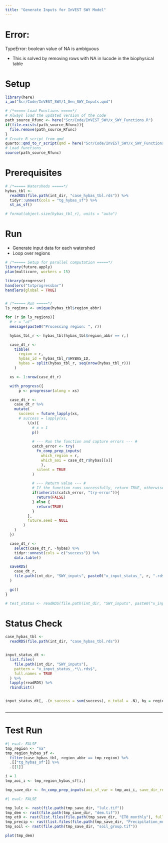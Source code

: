 ```yaml
---
title: "Generate Inputs for InVEST SWY Model"
---
```


# Error:

TypeError: boolean value of NA is ambiguous

+ This is solved by removing rows with NA in lucode in the biophysical table


# Setup
```r
library(here)
i_am("Scr/Code/InVEST_SWY/1_Gen_SWY_Inputs.qmd")

# /*===== Load Functions =====*/
# Always load the updated version of the code
path_source_Rfunc <- here("Scr/Code/InVEST_SWY/x_SWY_Functions.R")
if(file.exists(path_source_Rfunc)){
  file.remove(path_source_Rfunc)
}
# Create R script from qmd
quarto::qmd_to_r_script(qmd = here("Scr/Code/InVEST_SWY/x_SWY_Functions.qmd"))
# Load functions
source(path_source_Rfunc)
```


# Prerequisites

```r
# /*===== Watersheds =====*/
hybas_tbl <- 
  readRDS(file.path(int_dir, "case_hybas_tbl.rds")) %>%
  tidyr::unnest(cols = "tg_hybas_sf") %>%
  st_as_sf()

# format(object.size(hybas_tbl_r), units = "auto")
```

# Run
+ Generate input data for each watershed
+ Loop over regions

```r
# /*===== Setup for parallel computation =====*/
library(future.apply)
plan(multicore, workers = 15)

library(progressr)
handlers("txtprogressbar")
handlers(global = TRUE)


# /*===== Run =====*/
ls_regions <- unique(hybas_tbl$region_abbr)

for (r in ls_regions){
  # r = "af"
  message(paste0("Processing region: ", r))

  hybas_tbl_r <- hybas_tbl[hybas_tbl$region_abbr == r,]

  case_dt_r <- 
    tibble(
      region = r,
      hybas_id = hybas_tbl_r$HYBAS_ID,
      hybas = split(hybas_tbl_r, seq(nrow(hybas_tbl_r)))
    )

  xs <- 1:nrow(case_dt_r)

  with_progress({
      p <- progressor(along = xs)

  case_dt_r <- 
    case_dt_r %>%
    mutate(
      success = future_lapply(xs,
      # success = lapply(xs,
          \(x){
            # x = 1
            p()
          
            # --- Run the function and capture errors --- #
            catch_error <- try(
              fn_comp_prep_inputs(
                which_region = r, 
                which_aoi = case_dt_r$hybas[[x]]
                ),
              silent = TRUE
            )

            # --- Return value --- #
            # If the function runs successfully, return TRUE, otherwise FALSE
            if(inherits(catch_error, "try-error")){
              return(FALSE)
            } else {
              return(TRUE)
            }
          },
          future.seed = NULL
        )
    )
  })

  case_dt_r <- 
    select(case_dt_r, -hybas) %>%
    tidyr::unnest(cols = c("success")) %>%
    data.table()

  saveRDS(
    case_dt_r, 
    file.path(int_dir, "SWY_inputs", paste0("x_input_status_", r, ".rds"))
  )

  gc()
}

# test_status <- readRDS(file.path(int_dir, "SWY_inputs", paste0("x_input_status_", r, ".rds")))
```


# Status Check
```r
case_hybas_tbl <- 
  readRDS(file.path(int_dir, "case_hybas_tbl.rds"))


input_status_dt <- 
  list.files(
    file.path(int_dir, "SWY_inputs"), 
    pattern = "x_input_status_.*\\.rds$", 
    full.names = TRUE
  ) %>%
  lapply(readRDS) %>%
  rbindlist()


input_status_dt[, .(n_success = sum(success), n_total = .N), by = region][order(region)]
 
```







---

# Test Run
```r
#| eval: FALSE
tmp_region <- "na"
tmp_region_hybas_sf <- 
  filter(case_hybas_tbl, region_abbr == tmp_region) %>%
  .[["tg_hybas_sf"]] %>%
  .[[1]]

i = 1
tmp_aoi_i <- tmp_region_hybas_sf[i,]

tmp_save_dir <- fn_comp_prep_inputs(aoi_sf_var = tmp_aoi_i, save_dir_return = TRUE)

```


```r
#| eval: FALSE

tmp_lulc <- rast(file.path(tmp_save_dir, "lulc.tif"))
tmp_dem <- rast(file.path(tmp_save_dir, "dem.tif"))
tmp_et0 <- rast(list.files(file.path(tmp_save_dir, "ET0_monthly"), full.names = TRUE))
tmp_precip <- rast(list.files(file.path(tmp_save_dir, "Precipitation_monthly"), full.names = TRUE))
tmp_soil <- rast(file.path(tmp_save_dir, "soil_group.tif"))

plot(tmp_dem)

```